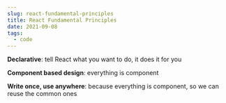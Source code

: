 ```yaml
---
slug: react-fundamental-principles
title: React Fundamental Principles
date: 2021-09-08
tags:
  - code
---
```

**Declarative**: tell React what you want to do, it does it for you

**Component based design**: everything is component

**Write once, use anywhere**: because everything is component, so we can reuse the common ones